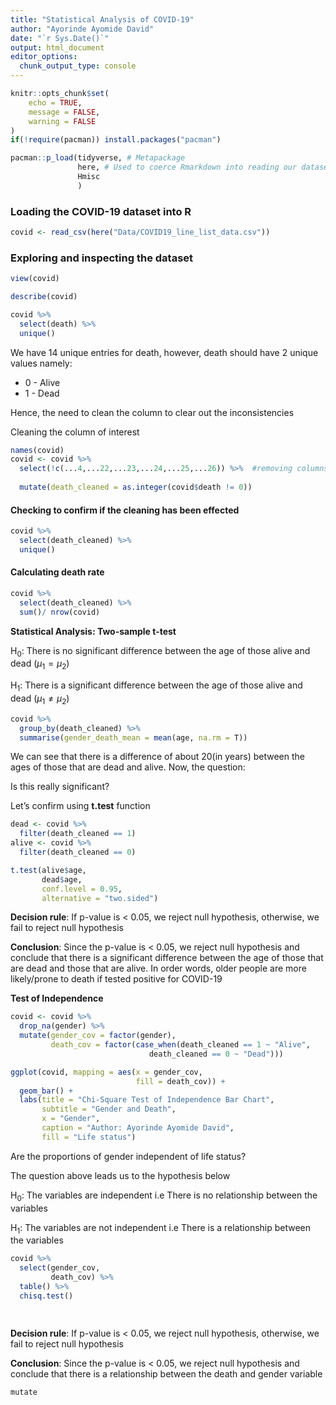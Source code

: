 ```yaml
---
title: "Statistical Analysis of COVID-19"
author: "Ayorinde Ayomide David"
date: "`r Sys.Date()`"
output: html_document
editor_options: 
  chunk_output_type: console
---
```


```r
knitr::opts_chunk$set(
	echo = TRUE,
	message = FALSE,
	warning = FALSE
)
if(!require(pacman)) install.packages("pacman")

pacman::p_load(tidyverse, # Metapackage
               here, # Used to coerce Rmarkdown into reading our dataset from a seperate folder
               Hmisc
               )
```

### Loading the COVID-19 dataset into R

```r

covid <- read_csv(here("Data/COVID19_line_list_data.csv"))
```

### Exploring and inspecting the dataset

```r
view(covid)

describe(covid)

covid %>% 
  select(death) %>% 
  unique()
```

We have 14 unique entries for death, however, death should have 2 unique values namely:

-   0 - Alive
-   1 - Dead

Hence, the need to clean the column to clear out the inconsistencies

Cleaning the column of interest

```r
names(covid)
covid <- covid %>% 
  select(!c(...4,...22,...23,...24,...25,...26)) %>%  #removing columns with all observation missing
  
  mutate(death_cleaned = as.integer(covid$death != 0))

```

#### Checking to confirm if the cleaning has been effected

```r
covid %>% 
  select(death_cleaned) %>% 
  unique()

```

#### Calculating death rate

```r
covid %>% 
  select(death_cleaned) %>% 
  sum()/ nrow(covid)

```

**Statistical Analysis: Two-sample t-test**

H~0~: There is no significant difference between the age of those alive and dead ($\mu_1 = \mu_2$)

H~1~: There is a significant difference between the age of those alive and dead ($\mu_1 \ne \mu_2$)

```r
covid %>% 
  group_by(death_cleaned) %>% 
  summarise(gender_death_mean = mean(age, na.rm = T))

```

We can see that there is a difference of about 20(in years) between the ages of those that are dead and alive. Now, the question:

Is this really significant?

Let's confirm using **t.test** function

```r
dead <- covid %>% 
  filter(death_cleaned == 1)
alive <- covid %>% 
  filter(death_cleaned == 0)

t.test(alive$age,
       dead$age,
       conf.level = 0.95,
       alternative = "two.sided")


```

**Decision rule**: If p-value is \< 0.05, we reject null hypothesis, otherwise, we fail to reject null hypothesis

**Conclusion**: Since the p-value is \< 0.05, we reject null hypothesis and conclude that there is a significant difference between the age of those that are dead and those that are alive. In order words, older people are more likely/prone to death if tested positive for COVID-19

**Test of Independence**

```r
covid <- covid %>% 
  drop_na(gender) %>% 
  mutate(gender_cov = factor(gender),
         death_cov = factor(case_when(death_cleaned == 1 ~ "Alive",
                               death_cleaned == 0 ~ "Dead")))

ggplot(covid, mapping = aes(x = gender_cov,
                            fill = death_cov)) +
  geom_bar() +
  labs(title = "Chi-Square Test of Independence Bar Chart",
       subtitle = "Gender and Death",
       x = "Gender",
       caption = "Author: Ayorinde Ayomide David",
       fill = "Life status")

```




Are the proportions of gender independent of life status?

The question above leads us to the hypothesis below

H~0~: The variables are independent i.e There is no relationship between the variables

H~1~: The variables are not independent i.e There is a relationship between the variables

```r
covid %>% 
  select(gender_cov,
         death_cov) %>% 
  table() %>% 
  chisq.test()

  
```

**Decision rule**: If p-value is \< 0.05, we reject null hypothesis, otherwise, we fail to reject null hypothesis

**Conclusion**: Since the p-value is \< 0.05, we reject null hypothesis and conclude that there is a relationship between the death and gender variable

```r

mutate
```

```r
```
